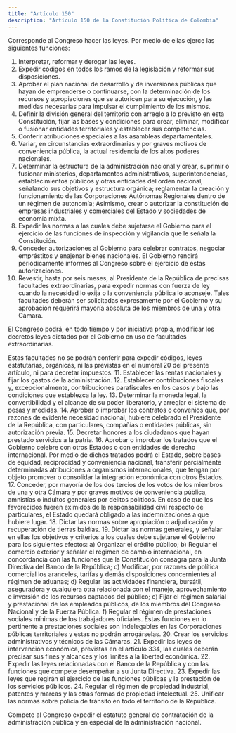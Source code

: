 ```yaml
---
title: "Artículo 150"
description: "Artículo 150 de la Constitución Política de Colombia"
---
```


Corresponde al Congreso hacer las leyes. Por medio de ellas ejerce las siguientes funciones:

1. Interpretar, reformar y derogar las leyes.
2. Expedir códigos en todos los ramos de la legislación y reformar sus disposiciones.
3. Aprobar el plan nacional de desarrollo y de inversiones públicas que hayan de emprenderse o continuarse, con la determinación de los recursos y apropiaciones que se autoricen para su ejecución, y las medidas necesarias para impulsar el cumplimiento de los mismos.
4. Definir la división general del territorio con arreglo a lo previsto en esta Constitución, fijar las bases y condiciones para crear, eliminar, modificar o fusionar entidades territoriales y establecer sus competencias.
5. Conferir atribuciones especiales a las asambleas departamentales.
6. Variar, en circunstancias extraordinarias y por graves motivos de conveniencia pública, la actual residencia de los altos poderes nacionales.
7. Determinar la estructura de la administración nacional y crear, suprimir o fusionar ministerios, departamentos administrativos, superintendencias, establecimientos públicos y otras entidades del orden nacional, señalando sus objetivos y estructura orgánica; reglamentar la creación y funcionamiento de las Corporaciones Autónomas Regionales dentro de un régimen de autonomía; Asimismo, crear o autorizar la constitución de empresas industriales y comerciales del Estado y sociedades de economía mixta.
8. Expedir las normas a las cuales debe sujetarse el Gobierno para el ejercicio de las funciones de inspección y vigilancia que le señala la Constitución.
9. Conceder autorizaciones al Gobierno para celebrar contratos, negociar empréstitos y enajenar bienes nacionales. El Gobierno rendirá periódicamente informes al Congreso sobre el ejercicio de estas autorizaciones.
10. Revestir, hasta por seis meses, al Presidente de la República de precisas facultades extraordinarias, para expedir normas con fuerza de ley cuando la necesidad lo exija o la conveniencia pública lo aconseje. Tales facultades deberán ser solicitadas expresamente por el Gobierno y su aprobación requerirá mayoría absoluta de los miembros de una y otra Cámara.

El Congreso podrá, en todo tiempo y por iniciativa propia, modificar los decretos leyes dictados por el Gobierno en uso de facultades extraordinarias.

Estas facultades no se podrán conferir para expedir códigos, leyes estatutarias, orgánicas, ni las previstas en el numeral 20 del presente artículo, ni para decretar impuestos.
11. Establecer las rentas nacionales y fijar los gastos de la administración.
12. Establecer contribuciones fiscales y, excepcionalmente, contribuciones parafiscales en los casos y bajo las condiciones que establezca la ley.
13. Determinar la moneda legal, la convertibilidad y el alcance de su poder liberatorio, y arreglar el sistema de pesas y medidas.
14. Aprobar o improbar los contratos o convenios que, por razones de evidente necesidad nacional, hubiere celebrado el Presidente de la República, con particulares, compañías o entidades públicas, sin autorización previa.
15. Decretar honores a los ciudadanos que hayan prestado servicios a la patria.
16. Aprobar o improbar los tratados que el Gobierno celebre con otros Estados o con entidades de derecho internacional. Por medio de dichos tratados podrá el Estado, sobre bases de equidad, reciprocidad y conveniencia nacional, transferir parcialmente determinadas atribuciones a organismos internacionales, que tengan por objeto promover o consolidar la integración económica con otros Estados.
17. Conceder, por mayoría de los dos tercios de los votos de los miembros de una y otra Cámara y por graves motivos de conveniencia pública, amnistías o indultos generales por delitos políticos. En caso de que los favorecidos fueren eximidos de la responsabilidad civil respecto de particulares, el Estado quedará obligado a las indemnizaciones a que hubiere lugar.
18. Dictar las normas sobre apropiación o adjudicación y recuperación de tierras baldías.
19. Dictar las normas generales, y señalar en ellas los objetivos y criterios a los cuales debe sujetarse el Gobierno para los siguientes efectos:
    a) Organizar el crédito público;
    b) Regular el comercio exterior y señalar el régimen de cambio internacional, en concordancia con las funciones que la Constitución consagra para la Junta Directiva del Banco de la República;
    c) Modificar, por razones de política comercial los aranceles, tarifas y demás disposiciones concernientes al régimen de aduanas;
    d) Regular las actividades financiera, bursátil, aseguradora y cualquiera otra relacionada con el manejo, aprovechamiento e inversión de los recursos captados del público;
    e) Fijar el régimen salarial y prestacional de los empleados públicos, de los miembros del Congreso Nacional y de la Fuerza Pública.
    f) Regular el régimen de prestaciones sociales mínimas de los trabajadores oficiales. Estas funciones en lo pertinente a prestaciones sociales son indelegables en las Corporaciones públicas territoriales y estas no podrán arrogárselas.
20. Crear los servicios administrativos y técnicos de las Cámaras.
21. Expedir las leyes de intervención económica, previstas en el artículo 334, las cuales deberán precisar sus fines y alcances y los límites a la libertad económica.
22. Expedir las leyes relacionadas con el Banco de la República y con las funciones que compete desempeñar a su Junta Directiva.
23. Expedir las leyes que regirán el ejercicio de las funciones públicas y la prestación de los servicios públicos.
24. Regular el régimen de propiedad industrial, patentes y marcas y las otras formas de propiedad intelectual.
25. Unificar las normas sobre policía de tránsito en todo el territorio de la República. 

Compete al Congreso expedir el estatuto general de contratación de la administración pública y en especial de la administración nacional.
